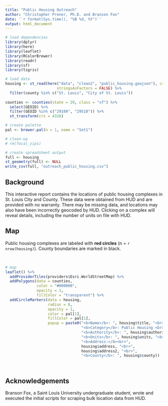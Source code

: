 ```yaml
---
title: "Public Housing Outreach"
author: "Christopher Prener, Ph.D. and Branson Fox"
date: '`r format(Sys.time(), "%B %d, %Y")`'
output: html_document
---
```


```r
# load dependencies
library(dplyr)
library(here)
library(leaflet)
library(RColorBrewer)
library(readr)
library(sf)
library(tigris)

# load data
housing <- st_read(here("data", "clean2", "public_housing.geojson"), crs = 4326,
                       stringsAsFactors = FALSE) %>%
  filter(county %in% c("St. Louis", "City of St. Louis"))
                       
counties <- counties(state = 29, class = "sf") %>%
  select(GEOID) %>%
  filter(GEOID %in% c("29189", "29510")) %>%
  st_transform(crs = 4326)

# create palette
pal <- brewer.pal(n = 1, name = "Set1")

# clean-up
# rm(focal_zips)

# create spreadsheet output
full <- housing
st_geometry(full) <- NULL
write_csv(full, "outreach_public_housing.csv")
```

## Background
This interactive report contains the locations of public housing complexes in St. Louis City and County. These data were obtained from HUD and are provided with no warranty. There may be missing data, and locations may also have been incorrectly geocoded by HUD. Clicking on a complex will reveal details, including the number of units on file with HUD.

## Map
Public housing complexes are labeled with **red circles** (n = `r nrow(housing)`). County boundaries are marked in black.

<br>

```r
# map 
leaflet() %>%
  addProviderTiles(providers$Esri.WorldStreetMap) %>%
  addPolygons(data = counties,
              color = "#000000",
              opacity = 1,
              fillColor = "transparent") %>%
  addCircleMarkers(data = housing, 
                   radius = 8,
                   opacity = 1,
                   color = pal[1],
                   fillColor = pal[1],
                   popup = paste0("<b>Name</b>: ", housing$title, "<br>",
                                  "<b>Category</b>: Public Housing <br>",
                                  "<b>Authority</b>: ", housing$authority, "<br>",
                                  "<b>Units</b>: ", housing$units, "<br>",
                                  "<b>Address:</b><br>",
                                  housing$address, "<br>",
                                  housing$address2, "<br>",
                                  "<b>County</b>: ", housing$county))
```

<br>

## Acknowledgements
Branson Fox, a Saint Louis University undergraduate student, wrote and executed the initial scripts for scraping bulk location data from HUD.

<br>
